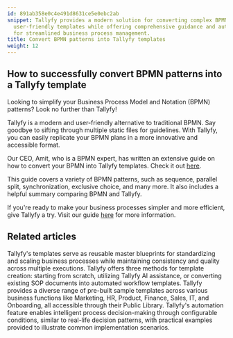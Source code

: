 ```yaml
---
id: 891ab358e0c4e491d8631ce5e0ebc2ab
snippet: Tallyfy provides a modern solution for converting complex BPMN patterns into
  user-friendly templates while offering comprehensive guidance and automation features
  for streamlined business process management.
title: Convert BPMN patterns into Tallyfy templates
weight: 12
---
```


## How to successfully convert BPMN patterns into a Tallyfy template

Looking to simplify your Business Process Model and Notation (BPMN) patterns? Look no further than Tallyfy!

Tallyfy is a modern and user-friendly alternative to traditional BPMN. Say goodbye to sifting through multiple static files for guidelines. With Tallyfy, you can easily replicate your BPMN plans in a more innovative and accessible format.

Our CEO, Amit, who is a BPMN expert, has written an extensive guide on how to convert your BPMN into Tallyfy templates. Check it out [here](https://tallyfy.com/bpmn-examples-and-patterns).

This guide covers a variety of BPMN patterns, such as sequence, parallel split, synchronization, exclusive choice, and many more. It also includes a helpful summary comparing BPMN and Tallyfy.

If you're ready to make your business processes simpler and more efficient, give Tallyfy a try. Visit our guide [here](https://tallyfy.com/bpmn-examples-and-patterns) for more information.


## Related articles
<CardGrid>
<LinkTitleCard header="<b>Documenting > Templates</b>" href="/products/pro/documenting/templates/" > Tallyfy's templates serve as reusable master blueprints for standardizing and scaling business processes while maintaining consistency and quality across multiple executions. </LinkTitleCard>
<LinkTitleCard header="<b>Templates > Create a template</b>" href="/products/pro/documenting/templates/create-template/" > Tallyfy offers three methods for template creation: starting from scratch, utilizing Tallyfy AI assistance, or converting existing SOP documents into automated workflow templates. </LinkTitleCard>
<LinkTitleCard header="<b>Templates > Sample Templates</b>" href="/products/pro/documenting/templates/how-can-i-access-tallyfys-sample-templates/" > Tallyfy provides a diverse range of pre-built sample templates across various business functions like Marketing, HR, Product, Finance, Sales, IT, and Onboarding, all accessible through their Public Library. </LinkTitleCard>
<LinkTitleCard header="<b>Automations > Examples</b>" href="/products/pro/documenting/templates/automations/examples/" > Tallyfy's automation feature enables intelligent process decision-making through configurable conditions, similar to real-life decision patterns, with practical examples provided to illustrate common implementation scenarios. </LinkTitleCard>
</CardGrid>